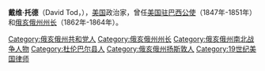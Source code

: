 {{Unreferenced|time=2020-07-05T00:27:57+00:00}}
{{Infobox Governor
|name                =戴维·托德<br/>David Tod
|image               =Image David Tod, Abbots History of Ohio.jpg
|order               =25
|office              =俄亥俄州州长
|term_start          =1862年1月4日
|term_end            =1864年1月11日
|lieutenant          =[[本杰明·斯坦顿|本杰明·斯坦顿]]
|predecessor         =[[小威廉·丹尼森|小威廉·丹尼森]]
|successor           =[[约翰·布拉夫|约翰·布拉夫]]
|birth_date          ={{birth date|1805|2|21|mf=y}}
|birth_place         =[[俄亥俄州|俄亥俄州]][[扬斯敦_(俄亥俄州)|扬斯敦]]
|death_date          ={{death date and age|1868|11|13|1805|2|21|mf=y}}
|death_place         =[[俄亥俄州|俄亥俄州]][[扬斯敦_(俄亥俄州)|扬斯敦]]
|nationality         =
|party               =
|spouse              =
|relations           =
|children            =
|residence           =
|alma_mater          =
|occupation          =
|profession          =
|religion            =
}}
'''戴维·托德'''（David Tod，{{bd|1805年|2月21日|1868年|11月13日|T}}），[[美国|美国]]政治家，曾任[[美国驻巴西大使|美国驻巴西公使]]（1847年-1851年）和[[俄亥俄州州长|俄亥俄州州长]]（1862年-1864年）。

{{US-poli-bio-stub}}
{{Authority control}}
{{DEFAULTSORT:Tod}}
[[Category:俄亥俄州共和党人|Category:俄亥俄州共和党人]]
[[Category:俄亥俄州州长|Category:俄亥俄州州长]]
[[Category:俄亥俄州南北战争人物|Category:俄亥俄州南北战争人物]]
[[Category:杜伦巴尔县人|Category:杜伦巴尔县人]]
[[Category:俄亥俄州扬斯敦人|Category:俄亥俄州扬斯敦人]]
[[Category:19世纪美国律师|Category:19世纪美国律师]]
